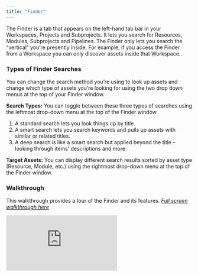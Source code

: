 ```yaml
---
title: "Finder"
---
```

The Finder is a tab that appears on the left-hand tab bar in your Workspaces, Projects and Subprojects. It lets you search for Resources, Modules, Subprojects and Pipelines. 
<Card title="Important Note:" icon="magnifying-glass">
The Finder only lets you search the “vertical” you’re presently inside. For example, if you access the Finder from a Workspace you can only discover assets inside that Workspace..
</Card>

### Types of Finder Searches
You can change the search method you’re using to look up assets and change which type of assets you’re looking for using the two drop down menus at the top of your Finder window.

**Search Types:** You can toggle between these three types of searches using the leftmost drop-down menu at the top of the Finder window.

1. A standard search lets you look things up by title.
2. A smart search lets you search keywords and pulls up assets with similar or related titles.
3. A deep search is like a smart search but applied beyond the title – looking through items’ descriptions and more.

**Target Assets:** You can display different search results sorted by asset type (Resource, Module, etc.) using the rightmost drop-down menu at the top of the Finder window.

### Walkthrough
This walkthrough provides a tour of the Finder and its features.
*[Full screen walkthrough here](https://app.supademo.com/demo/e0F-vtEzmIQA2dLa-4Vl0)*

<iframe src="https://app.supademo.com/embed/e0F-vtEzmIQA2dLa-4Vl0" frameborder="0" webkitallowfullscreen="true" mozallowfullscreen="true" allowfullscreen style={{"width":"719px","height":"500px","border":"none"}}></iframe>
